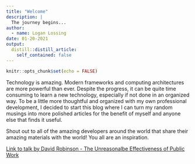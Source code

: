 ```yaml
---
title: "Welcome"
description: |
  The journey begins...
author:
  - name: Logan Lossing
date: 01-20-2021
output:
  distill::distill_article:
    self_contained: false
---
```



```r
knitr::opts_chunk$set(echo = FALSE)
```

Technology is amazing. Modern frameworks and computing architectures are more powerful than
ever. Despite the progress, it can be quite time consuming to learn a new technology, 
especially if not done in an organized way. To be a little more thoughtful and organized
with my own professional development, I decided to start this blog where I can 
turn my random musings into more polished articles for the benefit of myself and anyone
else that finds it useful.

Shout out to all of the amazing developers around the world that share their amazing 
materials with the world! You all are an inspiration.

[Link to talk by David Robinson - The Unreasonalbe Effectiveness of Public Work](https://rstudio.com/resources/rstudioconf-2019/the-unreasonable-effectiveness-of-public-work/)


